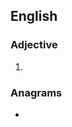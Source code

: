 ==English==

===Adjective===
{{head|en|adjective superlative form}}

# {{lb|en|rare}} {{en-superlative of|absolute}}

===Anagrams===
* {{anagrams|en|outstables}}